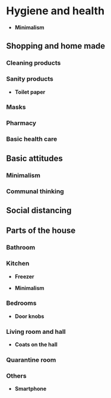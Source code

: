 # Hygiene and health

- **Minimalism**

## Shopping and home made 

### Cleaning products

### Sanity products

- **Toilet paper**

### Masks

### Pharmacy

### Basic health care


## Basic attitudes 

### Minimalism 

### Communal thinking 

## Social distancing



## Parts of the house 

### Bathroom 

### Kitchen 

- **Freezer**

- **Minimalism**

### Bedrooms 

- **Door knobs**



### Living room and hall 

- **Coats on the hall**

### Quarantine room



### Others

- **Smartphone**


